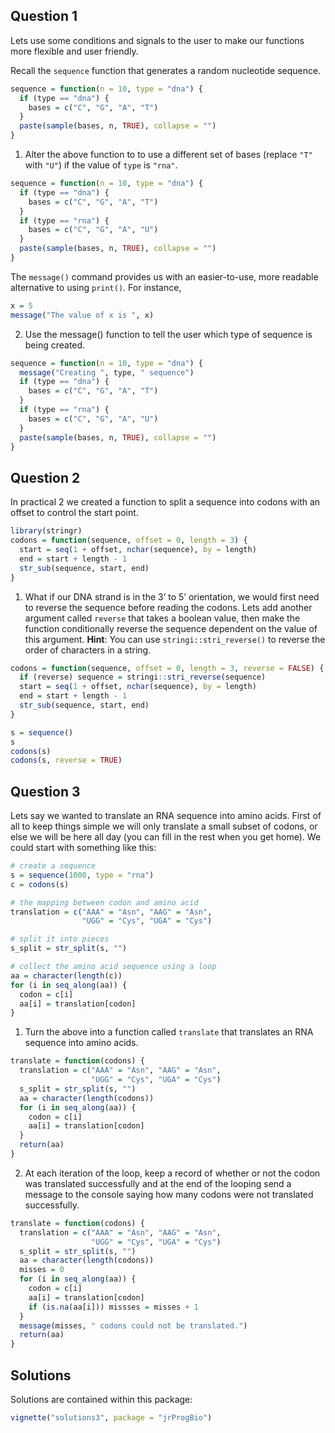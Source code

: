 ## Question 1

Lets use some conditions and signals to the user to make our functions more flexible and user friendly. 

Recall the `sequence` function that generates a random nucleotide sequence.

```r
sequence = function(n = 10, type = "dna") {
  if (type == "dna") {
    bases = c("C", "G", "A", "T")
  }
  paste(sample(bases, n, TRUE), collapse = "")
}
```

1. Alter the above function to to use a different set of bases (replace `"T"` with `"U"`) if the value of `type` is `"rna"`.

```r
sequence = function(n = 10, type = "dna") {
  if (type == "dna") {
    bases = c("C", "G", "A", "T")
  }
  if (type == "rna") {
    bases = c("C", "G", "A", "U")
  }
  paste(sample(bases, n, TRUE), collapse = "")
}
```

The `message()` command provides us with an easier-to-use, more readable alternative to using `print()`. For instance, 

```r
x = 5
message("The value of x is ", x)
```

2. Use the message() function to tell the user which type of sequence is being created.

```r
sequence = function(n = 10, type = "dna") {
  message("Creating ", type, " sequence")
  if (type == "dna") {
    bases = c("C", "G", "A", "T")
  }
  if (type == "rna") {
    bases = c("C", "G", "A", "U")
  }
  paste(sample(bases, n, TRUE), collapse = "")
}
```


## Question 2

In practical 2 we created a function to split a sequence into codons with an offset to control the start point.

```r
library(stringr)
codons = function(sequence, offset = 0, length = 3) {
  start = seq(1 + offset, nchar(sequence), by = length)
  end = start + length - 1
  str_sub(sequence, start, end)
}
```

1. What if our DNA strand is in the 3' to 5' orientation, we would first need to reverse the sequence before reading the codons. Lets add another argument called `reverse` that takes a boolean value, then make the function conditionally reverse the sequence dependent on the value of this argument. __Hint__: You can use `stringi::stri_reverse()` to reverse the order of characters in a string. 

```r
codons = function(sequence, offset = 0, length = 3, reverse = FALSE) {
  if (reverse) sequence = stringi::stri_reverse(sequence)
  start = seq(1 + offset, nchar(sequence), by = length)
  end = start + length - 1
  str_sub(sequence, start, end)
}

s = sequence()
s
codons(s)
codons(s, reverse = TRUE)
```


## Question 3

Lets say we wanted to translate an RNA sequence into amino acids. First of all to keep things simple we will only translate a small subset of codons, or else we will be here all day (you can fill in the rest when you get home). We could start with something like this:

```r
# create a sequence
s = sequence(1000, type = "rna")
c = codons(s)

# the mapping between codon and amino acid
translation = c("AAA" = "Asn", "AAG" = "Asn",
                "UGG" = "Cys", "UGA" = "Cys")

# split it into pieces
s_split = str_split(s, "")

# collect the amino acid sequence using a loop
aa = character(length(c))
for (i in seq_along(aa)) {
  codon = c[i]
  aa[i] = translation[codon]
}
```

1. Turn the above into a function called `translate` that translates an RNA sequence into amino acids.

```r
translate = function(codons) {
  translation = c("AAA" = "Asn", "AAG" = "Asn",
                  "UGG" = "Cys", "UGA" = "Cys")
  s_split = str_split(s, "")
  aa = character(length(codons))
  for (i in seq_along(aa)) {
    codon = c[i]
    aa[i] = translation[codon]
  }
  return(aa)
}
```

2. At each iteration of the loop, keep a record of whether or not the codon was translated successfully and at the end of the looping send a message to the console saying how many codons were not translated successfully.

```r
translate = function(codons) {
  translation = c("AAA" = "Asn", "AAG" = "Asn",
                  "UGG" = "Cys", "UGA" = "Cys")
  s_split = str_split(s, "")
  aa = character(length(codons))
  misses = 0
  for (i in seq_along(aa)) {
    codon = c[i]
    aa[i] = translation[codon]
    if (is.na(aa[i])) missses = misses + 1
  }
  message(misses, " codons could not be translated.")
  return(aa)
}
```
    
## Solutions

Solutions are contained within this package:
```r
vignette("solutions3", package = "jrProgBio")
```
